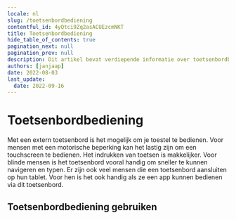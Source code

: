 ```yaml
---
locale: nl
slug: /toetsenbordbediening
contentful_id: 4yQtci9Zq2asACUEzcmNKT
title: Toetsenbordbediening
hide_table_of_contents: true
pagination_next: null
pagination_prev: null
description: Dit artikel bevat verdiepende informatie over toetsenbordbediening op Android en iOS.
authors: [janjaap]
date: 2022-08-03
last_update:
  date: 2022-09-16
---
```


# Toetsenbordbediening

Met een extern toetsenbord is het mogelijk om je toestel te bedienen. Voor mensen met een motorische beperking kan het lastig zijn om een touchscreen te bedienen. Het indrukken van toetsen is makkelijker. Voor blinde mensen is het toetsenbord vooral handig om sneller te kunnen navigeren en typen. Er zijn ook veel mensen die een toetsenbord aansluiten op hun tablet. Voor hen is het ook handig als ze een app kunnen bedienen via dit toetsenbord.

## Toetsenbordbediening gebruiken

<LinkList title="List of keyboard access features" isHighlighted={true}>
  <LinkListItem url="/nl/docs/android/functies/toetsenbordbediening" title="Toetsenbordbediening voor Android" pageTitle="Toetsenbordbediening voor Android" shortDescription="Dit artikel bevat verdiepende informatie over het bedienen van je Android toestel met een toetsenbord." icon="/img/light/keyboard.svg" iconAlt="Keyboard Access icon"/>
  <LinkListItem url="/nl/docs/ios/functies/toetsenbordbediening" title="Toetsenbordbediening voor iOS" pageTitle="Toetsenbordbediening voor iOS" shortDescription="Dit artikel bevat verdiepende informatie over het bedienen van je iOS toestel met een toetsenbord." icon="/img/light/keyboard.svg" iconAlt="Keyboard Access icon"/>
</LinkList>
